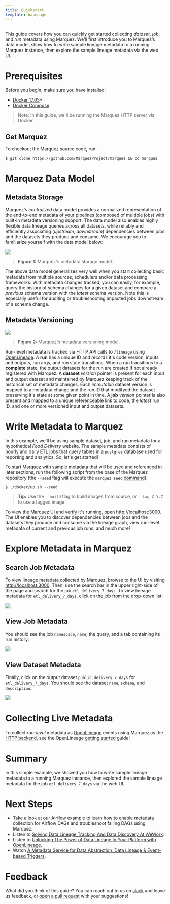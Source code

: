 ```yaml
---
title: Quickstart
template: basepage
---
```


```toc
```

This guide covers how you can quickly get started collecting _dataset_, _job_, and _run_ metadata using Marquez. We'll first introduce you to Marquez’s data model, show how to write sample lineage metadata to a running Marquez instance, then explore the sample lineage metadata via the web UI.

# Prerequisites

Before you begin, make sure you have installed:

* [Docker 17.05](https://docs.docker.com/install)+
* [Docker Compose](https://docs.docker.com/compose/install)

> Note: In this guide, we'll be running the Marquez HTTP server via Docker.

## Get Marquez

To checkout the Marquez source code, run:

```
$ git clone https://github.com/MarquezProject/marquez && cd marquez
```

# Marquez Data Model

## Metadata Storage

Marquez's _centralized_ data model provides a normalized representation of the end-to-end metadata of your pipelines (composed of multiple jobs) with built-in metadata versioning support. The data model also enables highly flexible data lineage queries across all datasets, while reliably and efficiently associating (_upstream_, _downstream_) dependencies between jobs and the datasets they produce and consume. We encourage you to familiarize yourself with the data model below:

![](metadata-storage.png)

> **Figure 1:** Marquez's metadata storage model.

The above data model generalizes very well when you start collecting basic metadata from multiple sources, schedulers and/or data processing frameworks. With metadata changes tracked, you can easily, for example, query the history of schema changes for a given dataset and compare a _previous_ schema version with the _latest_ schema version. Note this is especially useful for auditing or troubleshooting impacted jobs downstream of a schema change.

## Metadata Versioning

![](metadata-versioning.png)

> **Figure 2:** Marquez's metadata versioning model.

Run-level metadata is tracked via HTTP API calls to `/lineage` using [OpenLineage](https://github.com/OpenLineage/OpenLineage). A **run** has a unique ID and records it's code version, inputs and outputs, run args, and run state transitions. When a run transitions to a **complete** state, the output datasets for the run are created if not already registered with Marquez. A **dataset** _version_ pointer is present for each input and output dataset and maintained by Marquez keeping track of the historical set of metadata changes. Each _immutable_ dataset version is mapped to a metadata change and the run ID that modifyed the dataset preserving it's state at some given point in time. A **job** _version_ pointer is also present and mapped to a unique referenceable link to code, the _latest_ run ID, and one or more versioned input and output datasets.

# Write Metadata to Marquez

In this example, we'll be using sample dataset, job, and run metadata for a hypothetical _Food Delivery_ website. The sample metadata consists of hourly and daily ETL jobs that query tables in a `postgres` database used for reporting and analytics. So, let's get started!

To start Marquez with sample metadata that will be used and referenced in later sections, run the following script from the base of the Marquez repository (the `--seed` flag will execute the `marquez seed` [command](https://github.com/MarquezProject/marquez/blob/main/api/src/main/java/marquez/cli/SeedCommand.java)):

```
$ ./docker/up.sh --seed
```

> **Tip:** Use the `--build` flag to build images from source, or `--tag X.Y.Z` to use a tagged image.

To view the Marquez UI and verify it's running, open [http://localhost:3000](http://localhost:3000). The UI enables you to discover dependencies between jobs and the datasets they produce and consume via the lineage graph, view run-level metadata of current and previous job runs, and much more!

# Explore Metadata in Marquez

## Search Job Metadata

To view lineage metadata collected by Marquez, browse to the UI by visiting [http://localhost:3000](http://localhost:3000). Then, use the search bar in the upper right-side of the page and search for the job `etl_delivery_7_days`. To view lineage metadata for `etl_delivery_7_days`, click on the job from the drop-down list:

![](search-view-job.png)

## View Job Metadata

You should see the job `namespace`, `name`, the query, and a tab containing its run history: 

![](tab-view-job-metadata.png)

## View Dataset Metadata

Finally, click on the output dataset `public.delivery_7_days` for `etl_delivery_7_days`. You should see the dataset `name`, `schema`, and `description`:

![](tab-view-dataset-metadata.png)

# Collecting Live Metadata

To collect _run-level_ metadata as [OpenLineage](https://github.com/OpenLineage/OpenLineage) events using Marquez as the [HTTP backend](https://github.com/OpenLineage/OpenLineage#scope), see the OpenLineage [getting started](https://openlineage.io/getting-started) guide!

# Summary

In this simple example, we showed you how to write sample lineage metadata to a running Marquez instance, then explored the sample lineage metadata for the job `etl_delivery_7_days` via the web UI.

# Next Steps

* Take a look at our Airflow [example](https://github.com/MarquezProject/marquez/tree/main/examples/airflow) to learn how to enable metadata collection for Airflow DAGs and troubleshoot failing DAGs using Marquez.
* Listen to [Solving Data Lineage Tracking And Data Discovery At WeWork](https://www.dataengineeringpodcast.com/marquez-data-lineage-episode-111).
* Listen to [Unlocking The Power of Data Lineage In Your Platform with OpenLineage](https://www.dataengineeringpodcast.com/openlineage-data-lineage-specification-episode-187).
* Watch [A Metadata Service for Data Abstraction, Data Lineage & Event-based Triggers](https://www.youtube.com/watch?v=dRaRKob-lRQ).

# Feedback

What did you think of this guide? You can reach out to us on [slack](http://bit.ly/MarquezSlack) and leave us feedback, or [open a pull request](https://github.com/MarquezProject/marquez/blob/main/CONTRIBUTING.md#submitting-a-pull-request) with your suggestions!  